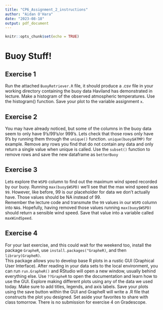 ```yaml
---
title: "CP6_Assignment_2_instructions"
author: "Aidan O'Hara"
date: "2023-08-18"
output: pdf_document
---
```


```r
knitr::opts_chunk$set(echo = TRUE)
```

# Buoy Stuff!

## Exercise 1
Run the attached `BuoyRetriever.R` file, it should produce a .csv file in your working directory containing the buoy data Haviland has demonstrated in lecture. 
Make a histogram of the observed atmospheric temperatures. Use the histogram() function.
Save your plot to the variable assignment `x`.

## Exercise 2
You may have already noticed, but some of the columns in the buoy data seem to only have 9's/99's/or 999's. Lets check that those rows only have 9's by running them through the `unique()` function.  `unique(buoy$ATMP)` for example.  Remove any rows you find that do not contain any data and only return a single value when unique is called.
Use the `subset()` function to remove rows and save the new dataframe as `betterBuoy`

## Exercise 3
Lets explore the `WSPD` column to find out the maximum wind speed recorded by our buoy.
Running `max(buoy$WSPD)` we'll see that the max wind speed was `99`.  However, like before, 99 is our placeholder for data we don't actually have. Those values should be NA instead of 99.  
Remember the lecture code and transmute the `99` values in our `WSPD` column into `NA`s.
Hopefully, having removed those values running `max(buoy$WSPD)` should return a sensible wind speed. Save that value into a variable called `maxWindSpeed`.

## Exercise 4
For your last exercise, and this could wait for the weekend too, install the package `GrapheR`, use `install.packages("GrapheR)`, and then `library(GrapheR)`.  
This package allows you to develop base R plots in a rustic GUI (Graphical User Interface).  After reading in your data sets to the local environment, you can run `run.GrapheR()` and RStudio will open a new window, usually behind everything else.  Use `??GrapheR` to open the documentation and learn how to use the GUI.  Explore making different plots using any of the data we used today.  Make sure to add titles, legends, and axis labels.  Save your plots using the save button within the GUI and GrapheR will write a .R file that constructs the plot you designed.  Set aside your favorites to share with class tomorrow. There is no submission for exercise 4 on Gradescope. 
